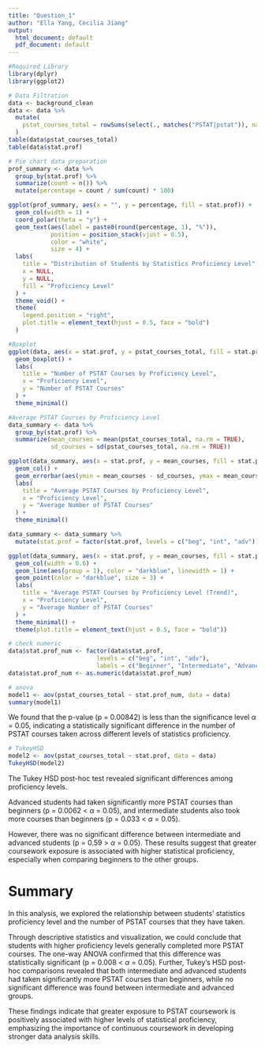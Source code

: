 ```yaml
---
title: "Question_1"
author: "Ella Yang, Cecilia Jiang"
output:
  html_document: default
  pdf_document: default
---
```

```r
#Required Library
library(dplyr)
library(ggplot2)
```

```r
# Data Filtration
data <- background_clean
data <- data %>%
  mutate(
    pstat_courses_total = rowSums(select(., matches("PSTAT|pstat")), na.rm = TRUE)
  )
table(data$pstat_courses_total)
table(data$stat.prof)
```

```r
# Pie chart data preparation
prof_summary <- data %>%
  group_by(stat.prof) %>%
  summarize(count = n()) %>%
  mutate(percentage = count / sum(count) * 100)

ggplot(prof_summary, aes(x = "", y = percentage, fill = stat.prof)) +
  geom_col(width = 1) +
  coord_polar(theta = "y") +
  geom_text(aes(label = paste0(round(percentage, 1), "%")),
            position = position_stack(vjust = 0.5),
            color = "white",
            size = 4) +
  labs(
    title = "Distribution of Students by Statistics Proficiency Level",
    x = NULL,
    y = NULL,
    fill = "Proficiency Level"
  ) +
  theme_void() +
  theme(
    legend.position = "right",
    plot.title = element_text(hjust = 0.5, face = "bold")
  )
```

```r
#Boxplot
ggplot(data, aes(x = stat.prof, y = pstat_courses_total, fill = stat.prof)) +
  geom_boxplot() +
  labs(
    title = "Number of PSTAT Courses by Proficiency Level",
    x = "Proficiency Level",
    y = "Number of PSTAT Courses"
  ) +
  theme_minimal()

```

```r
#Average PSTAT Courses by Proficiency Level
data_summary <- data %>%
  group_by(stat.prof) %>%
  summarize(mean_courses = mean(pstat_courses_total, na.rm = TRUE),
            sd_courses = sd(pstat_courses_total, na.rm = TRUE))

ggplot(data_summary, aes(x = stat.prof, y = mean_courses, fill = stat.prof)) +
  geom_col() +
  geom_errorbar(aes(ymin = mean_courses - sd_courses, ymax = mean_courses + sd_courses), width = 0.2) +
  labs(
    title = "Average PSTAT Courses by Proficiency Level",
    x = "Proficiency Level",
    y = "Average Number of PSTAT Courses"
  ) +
  theme_minimal()
```


```r
data_summary <- data_summary %>%
  mutate(stat.prof = factor(stat.prof, levels = c("beg", "int", "adv")))

ggplot(data_summary, aes(x = stat.prof, y = mean_courses, fill = stat.prof)) +
  geom_col(width = 0.6) +
  geom_line(aes(group = 1), color = "darkblue", linewidth = 1) +
  geom_point(color = "darkblue", size = 3) +
  labs(
    title = "Average PSTAT Courses by Proficiency Level (Trend)",
    x = "Proficiency Level",
    y = "Average Number of PSTAT Courses"
  ) +
  theme_minimal() +
  theme(plot.title = element_text(hjust = 0.5, face = "bold"))

```


```r
# check numeric
data$stat.prof_num <- factor(data$stat.prof,
                         levels = c("beg", "int", "adv"),
                         labels = c("Beginner", "Intermediate", "Advanced"))
data$stat.prof_num <- as.numeric(data$stat.prof_num)
```

```r
# anova
model1 <- aov(pstat_courses_total ~ stat.prof_num, data = data)
summary(model1)
```
We found that the p-value (p = 0.00842) is less than the significance level $\alpha$ = 0.05, indicating a statistically significant difference in the number of PSTAT courses taken across different levels of statistics proficiency.

```r
# TukeyHSD
model2 <- aov(pstat_courses_total ~ stat.prof, data = data)
TukeyHSD(model2)
```
The Tukey HSD post-hoc test revealed significant differences among proficiency levels.

Advanced students had taken significantly more PSTAT courses than beginners (p = 0.0062 < $\alpha$ = 0.05), and intermediate students also took more courses than beginners (p = 0.033 < $\alpha$ = 0.05).

However, there was no significant difference between intermediate and advanced students (p = 0.59 > $\alpha$ = 0.05).
These results suggest that greater coursework exposure is associated with higher statistical proficiency, especially when comparing beginners to the other groups.

# Summary
In this analysis, we explored the relationship between students' statistics proficiency level and the number of PSTAT courses that they have taken.

Through descriptive statistics and visualization, we could conclude that students with higher proficiency levels generally completed more PSTAT courses. The one-way ANOVA confirmed that this difference was statistically significant (p = 0.008 < $\alpha$ = 0.05). Further, Tukey’s HSD post-hoc comparisons revealed that both intermediate and advanced students had taken significantly more PSTAT courses than beginners, while no significant difference was found between intermediate and advanced groups.

These findings indicate that greater exposure to PSTAT coursework is positively associated with higher levels of statistical proficiency, emphasizing the importance of continuous coursework in developing stronger data analysis skills.

